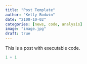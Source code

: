```yaml
---
title: "Post Template"
author: "Kelly Bodwin"
date: "2100-10-02"
categories: [news, code, analysis]
image: "image.jpg"
draft: true
---
```


This is a post with executable code.

```r
1 + 1
```
